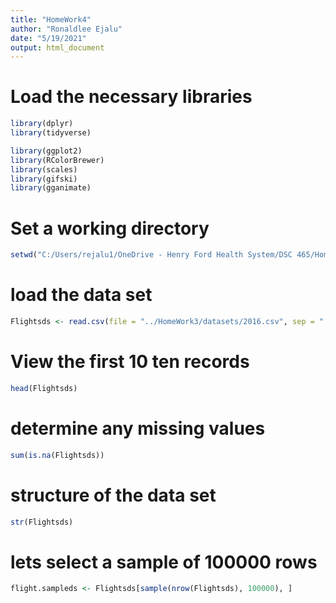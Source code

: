 ---
title: "HomeWork4"
author: "Ronaldlee Ejalu"
date: "5/19/2021"
output: html_document
---


# Load the necessary libraries
```{r}
library(dplyr)
library(tidyverse)

library(ggplot2)
library(RColorBrewer)
library(scales) 
library(gifski)
library(gganimate)
```

# Set a working directory
```{r}
setwd("C:/Users/rejalu1/OneDrive - Henry Ford Health System/DSC 465/HomeWork/HomeWork3")
```

# load the data set
```{r}
Flightsds <- read.csv(file = "../HomeWork3/datasets/2016.csv", sep = "," , header = TRUE )
```

# View the first 10 ten records
```{r}
head(Flightsds)
```

# determine any missing values
```{r}
sum(is.na(Flightsds))
```

# structure of the data set
```{r}
str(Flightsds)
```

# lets select a sample of 100000 rows
```{r}
flight.sampleds <- Flightsds[sample(nrow(Flightsds), 100000), ]
```
